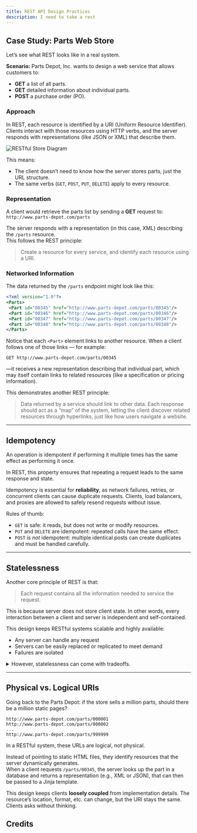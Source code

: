 ---
title: REST API Design Practices
description: I need to take a rest
---

## Case Study: Parts Web Store

Let’s see what REST looks like in a real system.

**Scenario:** Parts Depot, Inc. wants to design a web service that allows customers to:
- **GET** a list of all parts.
- **GET** detailed information about individual parts.
- **POST** a purchase order (PO).

### Approach

In REST, each resource is identified by a URI (Uniform Resource Identifier). Clients interact with those resources using HTTP verbs, and the server responds with representations (like JSON or XML) that describe them.

![RESTful Store Diagram](/restful-store.png)

This means:
- The client doesn’t need to know how the server stores parts, just the URL structure.
- The same verbs (`GET`, `POST`, `PUT`, `DELETE`) apply to every resource.

### Representation

A client would retrieve the parts list by sending a **GET** request to: `http://www.parts-depot.com/parts`

The server responds with a representation (in this case, XML) describing the `/parts` resource.  
This follows the REST principle:

> Create a resource for every service, and identify each resource using a URI.

### Networked Information

The data returned by the `/parts` endpoint might look like this:

```xml
<?xml version="1.0"?>
<Parts>
 <Part id="00345" href="http://www.parts-depot.com/parts/00345"/>
 <Part id="00346" href="http://www.parts-depot.com/parts/00346"/>
 <Part id="00347" href="http://www.parts-depot.com/parts/00347"/>
 <Part id="00348" href="http://www.parts-depot.com/parts/00348"/>
</Parts>
```

Notice that each `<Part>` element links to another resource.
When a client follows one of those links — for example:

```
GET http://www.parts-depot.com/parts/00345
```

—it receives a new representation describing that individual part, which may itself contain links to related resources (like a specification or pricing information).

This demonstrates another REST principle:

> Data returned by a service should link to other data.
> Each response should act as a “map” of the system, letting the client discover related resources through hyperlinks, just like how users navigate a website.

---

## Idempotency

An operation is idempotent if performing it multiple times has the same effect as performing it once.  

In REST, this property ensures that repeating a request leads to the same response and state.

Idempotency is essential for **reliability**, as network failures, retries, or concurrent clients can cause duplicate requests.   Clients, load balancers, and proxies are allowed to safely resend requests without issue.

Rules of thumb:
- `GET` is safe: it reads, but does not write or modify resources.  
- `PUT` and `DELETE` are idempotent: repeated calls have the same effect.  
- `POST` is *not* idempotent: multiple identical posts can create duplicates and must be handled carefully.

---

## Statelessness

Another core principle of REST is that:

> Each request contains all the information needed to service the request.

This is because server does not store client state. In other words, every interaction between a client and server is independent and self-contained.

This design keeps RESTful systems scalable and highly available:
- Any server can handle any request
- Servers can be easily replaced or replicated to meet demand
- Failures are isolated

<details>
  <summary>However, statelessness can come with tradeoffs.  </summary>
  <div style={{ marginLeft: "20px" }}>
    <p>Without a state, the client will need to send extra data or make multiple requests for certain workflows.</p>
  </div>
</details>

--- 

## Physical vs. Logical URIs

Going back to the Parts Depot: if the store sells a million parts, should there be a million static pages?

```
http://www.parts-depot.com/parts/000001
http://www.parts-depot.com/parts/000002
...
http://www.parts-depot.com/parts/999999
```

In a RESTful system, these URLs are logical, not physical.  

Instead of pointing to static HTML files, they identify resources that the server dynamically generates.  
When a client requests `/parts/00345`, the server looks up the part in a database and returns a representation (e.g., XML or JSON), that can then be passed to a Jinja template.

This design keeps clients **loosely coupled** from implementation details. The resource’s location, format, etc. can change, but the URI stays the same. Clients asks without thinking.

## Credits

<Cards>
  <Card title="Gregory Gay's Lecture on API Design" href="https://greg4cr.github.io/courses/fall21tda594/Lectures/Fall-21-Lecture9-APIs.pdf" />
</Cards>

